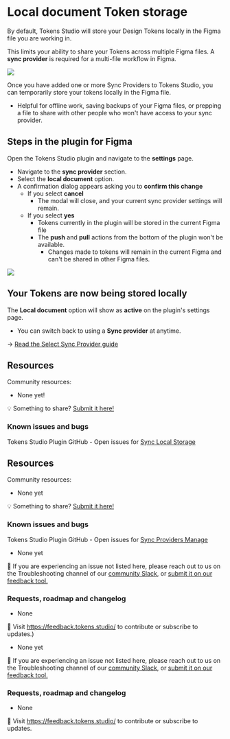 # Local document Token storage
By default, Tokens Studio will store your Design Tokens locally in the Figma file you are working in. 

This limits your ability to share your Tokens across multiple Figma files. A **sync provider** is required for a multi-file workflow in Figma. 

![](/token-storage-and-sync/settings-page-sync-localOnly-v2-01.png)

Once you have added one or more Sync Providers to Tokens Studio, you can temporarily store your tokens locally in the Figma file. 
- Helpful for offline work, saving backups of your Figma files, or prepping a file to share with other people who won't have access to your sync provider. 

## Steps in the plugin for Figma
Open the Tokens Studio plugin and navigate to the **settings** page. 
- Navigate to the **sync provider** section.  
- Select the **local document** option. 
- A confirmation dialog appears asking you to **confirm this change**
	- If you select **cancel**
		- The modal will close, and your current sync provider settings will remain. 
	- If you select **yes** 
		- Tokens currently in the plugin will be stored in the current Figma file
		- The **push** and **pull** actions from the bottom of the plugin won't be available. 
			- Changes made to tokens will remain in the current Figma and can't be shared in other Figma files. 

![](/token-storage-and-sync/setting-sync-switch-local-annotated-v2-01.png)

## Your Tokens are now being stored locally
The **Local document** option will show as **active** on the plugin's settings page. 
- You can switch back to using a **Sync provider** at anytime. 

→  [Read the Select Sync Provider guide](/token-storage-and-sync/sync-provider-select-from-list)

## Resources
Community resources:
- None yet! 

💡 Something to share? [Submit it here!](https://feedback.tokens.studio/)

### Known issues and bugs
Tokens Studio Plugin GitHub - Open issues for [Sync Local Storage](https://github.com/tokens-studio/figma-plugin/labels/sync%20local%20storage)

## Resources
Community resources:
- None yet

💡 Something to share? [Submit it here!](https://feedback.tokens.studio/)

### Known issues and bugs
Tokens Studio Plugin GitHub - Open issues for [Sync Providers Manage](https://github.com/tokens-studio/figma-plugin/labels/sync%20providers%20manage)
- None yet

🐞 If you are experiencing an issue not listed here, please reach out to us on the Troubleshooting channel of our [community Slack](https://tokens.studio/slack), or [submit it on our feedback tool.](https://feedback.tokens.studio/ ) 

### Requests, roadmap and changelog
- None 

💌 Visit https://feedback.tokens.studio/ to contribute or subscribe to updates.)
- None yet

🐞 If you are experiencing an issue not listed here, please reach out to us on the Troubleshooting channel of our [community Slack](https://tokens.studio/slack), or [submit it on our feedback tool.](https://feedback.tokens.studio/ ) 

### Requests, roadmap and changelog
- None 

💌 Visit https://feedback.tokens.studio/ to contribute or subscribe to updates.
